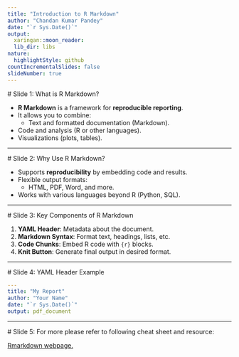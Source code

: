 ```yaml
---
title: "Introduction to R Markdown"
author: "Chandan Kumar Pandey"
date: "`r Sys.Date()`"
output: 
  xaringan::moon_reader:
  lib_dir: libs
nature:
  highlightStyle: github
countIncrementalSlides: false
slideNumber: true
---
```

  
  # Slide 1: What is R Markdown?
  
  - **R Markdown** is a framework for **reproducible reporting**.
- It allows you to combine:
  - Text and formatted documentation (Markdown).
- Code and analysis (R or other languages).
- Visualizations (plots, tables).

---
  
  # Slide 2: Why Use R Markdown?
  
  - Supports **reproducibility** by embedding code and results.
- Flexible output formats:
  - HTML, PDF, Word, and more.
- Works with various languages beyond R (Python, SQL).

---
  
  # Slide 3: Key Components of R Markdown
  
  1. **YAML Header**: Metadata about the document.
2. **Markdown Syntax**: Format text, headings, lists, etc.
3. **Code Chunks**: Embed R code with `{r}` blocks.
4. **Knit Button**: Generate final output in desired format.

---
  
  # Slide 4: YAML Header Example
  
  ```yaml
---
  title: "My Report"
author: "Your Name"
date: "`r Sys.Date()`"
output: pdf_document
```
---


  # Slide 5: For more please refer to following cheat sheet and resource: 
  
  [Rmarkdown webpage.](https://rmarkdown.rstudio.com/lesson-1.html) 
  
  

  